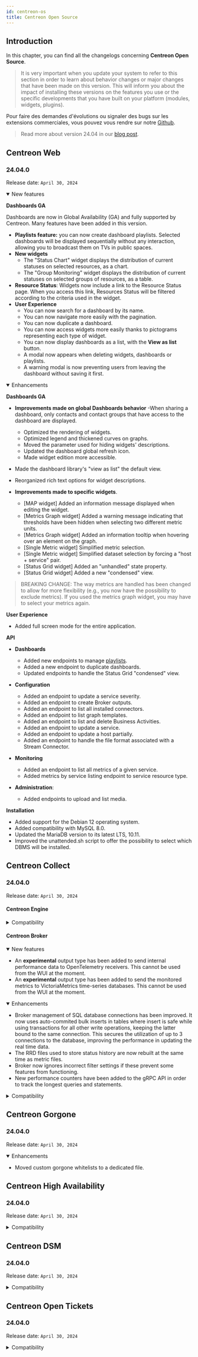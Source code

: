```yaml
---
id: centreon-os
title: Centreon Open Source
---
```



## Introduction

In this chapter, you can find all the changelogs concerning **Centreon Open Source**.

> It is very important when you update your system to refer to this section in order to learn about behavior changes or
> major changes that have been made on this version. This will inform you about the impact of installing these
> versions on the features you use or the specific developments that you have built on your platform (modules,
> widgets, plugins).

Pour faire des demandes d'évolutions ou signaler des bugs sur les extensions commerciales, vous pouvez vous rendre sur
notre [Github](https://github.com/centreon/centreon/issues/new/choose).

> Read more about version 24.04 in our [blog post](https://www.centreon.com/centreon-announces-its-latest-software-release-centreon-24-04/).


<ExpandCollapseAll />

## Centreon Web

### 24.04.0

Release date: `April 30, 2024`

<details open>
  <summary>New features</summary>

**Dashboards GA**

Dashboards are now in Global Availability (GA) and fully supported by Centreon.
Many features have been added in this version.

- **Playlists feature:** you can now create dashboard playlists. Selected dashboards will be displayed sequentially without any interaction, allowing you to broadcast them on TVs in public spaces.
- **New widgets**
  - The "Status Chart" widget displays the distribution of current statuses on selected resources, as a chart.
  - The "Group Monitoring" widget displays the distribution of current statuses on selected groups of resources, as a table.
- **Resource Status**: Widgets now include a link to the Resource Status page. When you access this link, Resources Status will be filtered according to the criteria used in the widget.
- **User Experience**
  - You can now search for a dashboard by its name.
  - You can now navigate more easily with the pagination.
  - You can now duplicate a dashboard.
  - You can now access widgets more easily thanks to pictograms representing each type of widget.
  - You can now display dashboards as a list, with the **View as list** button.
  - A modal now appears when deleting widgets, dashboards or playlists.
  - A warning modal is now preventing users from leaving the dashboard without saving it first.

</details>

<details open>
  <summary>Enhancements</summary>

**Dashboards GA**

- **Improvements made on global Dashboards behavior**
  -When sharing a dashboard, only contacts and contact groups that have access to the dashboard are displayed.
  - Optimized the rendering of widgets.
  - Optimized legend and thickened curves on graphs.
  - Moved the parameter used for hiding widgets' descriptions.
  - Updated the dashboard global refresh icon.
  - Made widget edition more accessible.
 - Made the dashboard library's "view as list" the default view.
  - Reorganized rich text options for widget descriptions.

- **Improvements made to specific widgets**.
  - [MAP widget] Added an information message displayed when editing the widget.
  - [Metrics Graph widget] Added a warning message indicating that thresholds have been hidden when selecting two different metric units.
  - [Metrics Graph widget] Added an information tooltip when hovering over an element on the graph.
  - [Single Metric widget] Simplified metric selection.
  - [Single Metric widget] Simplified dataset selection by forcing a "host + service" pair.
  - [Status Grid widget] Added an "unhandled" state property.
  - [Status Grid widget] Added a new "condensed" view.

> BREAKING CHANGE: The way metrics are handled has been changed to allow for more flexibility (e.g., you now have the possibility to exclude metrics). If you used the metrics graph widget, you may have to select your metrics again.

**User Experience**

- Added full screen mode for the entire application.

**API**

- **Dashboards**
  - Added new endpoints to manage [playlists](centreon-commercial-extensions.mdx#centreon-it-edition-extensions).
  - Added a new endpoint to duplicate dashboards.
  - Updated endpoints to handle the Status Grid "condensed" view.

- **Configuration**
  - Added an endpoint to update a service severity.
  - Added an endpoint to create Broker outputs.
  - Added an endpoint to list all installed connectors.
  - Added an endpoint to list graph templates.
  - Added an endpoint to list and delete Business Activities.
  - Added an endpoint to update a service.
  - Added an endpoint to update a host partially.
  - Added an endpoint to handle the file format associated with a Stream Connector.

- **Monitoring**
  - Added an endpoint to list all metrics of a given service.
  - Added metrics by service listing endpoint to service resource type.

- **Administration**:
  - Added endpoints to upload and list media.

**Installation**

- Added support for the Debian 12 operating system.
- Added compatibility with MySQL 8.0.
- Updated the MariaDB version to its latest LTS, 10.11.
- Improved the unattended.sh script to offer the possibility to select which DBMS will be installed.

</details>

## Centreon Collect

### 24.04.0

Release date: `April 30, 2024`

#### Centreon Engine

<details>
  <summary>Compatibility</summary>

- Compatibility with other 24.04 components.

</details>

#### Centreon Broker

<details open>
  <summary>New features</summary>

- An **experimental** output type has been added to send internal performance data to OpenTelemetry receivers. This cannot be used from the WUI at the moment.
- An **experimental** output type has been added to send the monitored metrics to VictoriaMetrics time-series databases. This cannot be used from the WUI at the moment.

</details>

<details open>
  <summary>Enhancements</summary>

- Broker management of SQL database connections has been improved. It now uses auto-commited bulk inserts in tables where insert is safe while using transactions for all other write operations, keeping the latter bound to the same connection. This secures the utilization of up to 3 connections to the database, improving the performance in updating the real time data.
- The RRD files used to store status history are now rebuilt at the same time as metric files.
- Broker now ignores incorrect filter settings if these prevent some features from functioning.
- New performance counters have been added to the gRPC API in order to track the longest queries and statements.

</details>

<details>
  <summary>Compatibility</summary>

- Compatibility with other 24.04 components.

</details>

## Centreon Gorgone

### 24.04.0

Release date: `April 30, 2024`

<details open>
  <summary>Enhancements</summary>

- Moved custom gorgone whitelists to a dedicated file.

</details>

## Centreon High Availability

### 24.04.0

Release date: `April 30, 2024`

<details>
  <summary>Compatibility</summary>

- Compatibility with other 24.04 components.

</details>

## Centreon DSM

### 24.04.0

Release date: `April 30, 2024`

<details>
  <summary>Compatibility</summary>

- Compatibility with other 24.04 components.

</details>

## Centreon Open Tickets

### 24.04.0

Release date: `April 30, 2024`

<details>
  <summary>Compatibility</summary>

- Compatibility with other 24.04 components.

</details>
